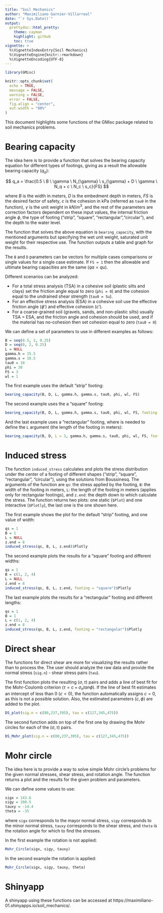 ```yaml
---
title: "Soil Mechanics"
author: "Maximiliano Garnier-Villarreal"
date: "`r Sys.Date()`"
output:
  prettydoc::html_pretty:
    theme: cayman
    highlight: github
    toc: true
vignette: >
  %\VignetteIndexEntry{Soil Mechanics}
  %\VignetteEngine{knitr::rmarkdown}
  %\VignetteEncoding{UTF-8}
---
```


```r
library(GMisc)

knitr::opts_chunk$set(
  echo = TRUE,
  message = FALSE,
  warning = FALSE,
  error = FALSE,
  fig.align = "center",
  out.width = "80%"
)
```

This document highlights some functions of the GMisc package related to soil mechanics problems.

# Bearing capacity

The idea here is to provide a function that solves the bearing capacity equation for different types of footings, giving as a result the allowable bearing capacity ($q_a$):

$$
q_a = \frac{0.5 \ B \ \gamma \ N_{\gamma} \ s_{\gamma} + D \ \gamma \ N_q + c \ N_c \ s_c}{FS}
$$

where $B$ is the width in meters, $D$ is the embedment depth in meters, $FS$ is the desired factor of safety, $c$ is the cohesion in kPa (referred as `tau0` in the function), $\gamma$ is the unit weight in $kN/m^3$, and the rest of the parameters are correction factors dependent on these input values, the internal friction angle $\phi$, the type of footing ("strip", "square", "rectangular","circular"), and the depth to the water level.

The function that solves the above equation is `bearing_capacity`, with the mentioned arguments but specifying the wet unit weight, saturated unit weight for their respective use. The function outputs a table and graph for the results.

The `B` and `D` parameters can be vectors for multiple cases comparisons or single values for a single case estimate. If `FS = 1` then the allowable and ultimate bearing capacities are the same ($qa = qu$).

Different scenarios can be analyzed:

* For a total stress analysis (TSA) in a cohesive soil (plastic silts and clays) set the friction angle equal to zero (`phi = 0`) and the cohesion equal to the undrained shear strength (`tau0 = Su`).
* For an effective stress analysis (ESA) in a cohesive soil use the effective friction angle ($\phi'$) and effective cohesion ($c'$).
* For a coarse-grained soil (gravels, sands, and non-plastic silts) usually TSA = ESA, and the friction angle and cohesion should be used, and if the material has no-cohesion then set cohesion equal to zero (`tau0 = 0`)

We can define a set of parameters to use in different examples as follows:

```r
B = seq(0.5, 2, 0.25)
D = seq(0, 2, 0.25)
L = NULL
gamma.h = 15.5
gamma.s = 18.5
tau0 = 10
phi = 30
FS = 3
wl = 1
```

The first example uses the default "strip" footing:

```r
bearing_capacity(B, D, L, gamma.h, gamma.s, tau0, phi, wl, FS)
```

The second example uses the a "square" footing:

```r
bearing_capacity(B, D, L, gamma.h, gamma.s, tau0, phi, wl, FS, footing = "square")
```

And the last example uses a "rectangular" footing, where is needed to define the `L` argument (the length of the footing in meters):

```r
bearing_capacity(B, D, L = 3, gamma.h, gamma.s, tau0, phi, wl, FS, footing = "rectangular")
```

# Induced stress

The function `induced_stress` calculates and plots the stress distribution under the center of a footing of different shapes ("strip", "square", "rectangular", "circular"), using the solutions from Boussinesq. The arguments of the function are `qs`: the stress applied by the footing, `B`: the width of the footing in meters, `L`: the length of the footing in meters (applies only for rectangular footings), and `z.end`: the depth down to which calculate the stress. The function returns two plots: one static (`$Plot`) and one interactive (`$Plotly`), the last one is the one shown here.

The first example shows the plot for the default "strip" footing, and one value of width:

```r
qs = 1
B = 1
L = NULL
z.end = 8
induced_stress(qs, B, L, z.end)$Plotly
```

The second example plots the results for a "square" footing and different widths:

```r
qs = 1
B = c(1, 2, 4)
L = NULL
z.end = 8
induced_stress(qs, B, L, z.end, footing = "square")$Plotly
```

The last example plots the results for a "rectangular" footing and different lengths:

```r
qs = 1
B = 1
L = c(1, 2, 4)
z.end = 8
induced_stress(qs, B, L, z.end, footing = "rectangular")$Plotly
```

# Direct shear

The functions for direct shear are more for visualizing the results rather than to process the. The user should analyze the raw data and provide the normal stress (`sig.n`) - shear stress pairs (`tau`).

The first function plots the resulting $(\sigma,\tau)$ pairs and adds a line of best fit for the Mohr-Coulomb criterion ($\tau=c+\sigma_n tan\phi$). If the line of best fit estimates an intercept of less than 0 ($c<0$), the function automatically assigns $c=0$, as this is not a possible solution. Also, the estimated parameters ($c,\phi$) are added to the plot.

```r
DS_plot(sig.n = c(80,237,395), tau = c(127,345,475))
```

The second function adds on top of the first one by drawing the Mohr circles for each of the $(\sigma,\tau)$ pairs.

```r
DS_Mohr_plot(sig.n = c(80,237,395), tau = c(127,345,475))
```

# Mohr circle

The idea here is to provide a way to solve simple Mohr circle's problems for the given normal stresses, shear stress, and rotation angle. The function returns a plot and the results for the given problem and parameters.

We can define some values to use:

```r
sigx = 143.6
sigy = 100.5
tauxy = -14.4
theta = -35
```

where `sigx` corresponds to the mayor normal stress, `sigy` corresponds to the minor normal stress, `tauxy` corresponds to the shear stress, and `theta` is the rotation angle for which to find the stresses.

In the first example the rotation is not applied:

```r
Mohr_Circle(sigx, sigy, tauxy)
```

In the second example the rotation is applied:

```r
Mohr_Circle(sigx, sigy, tauxy, theta)
```

# Shinyapp

A shinyapp using these functions can be accessed at https://maximiliano-01.shinyapps.io/soil_mechanics/.
